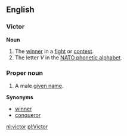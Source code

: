 ==English==
=== Victor ===
'''Noun'''
# The [[winner]] in a [[fight]] or [[contest]].
#The letter ''V'' in the [[NATO phonetic alphabet]].

===Proper noun===
# A male [[given name]].

'''Synonyms'''
*[[winner]]
*[[conqueror]]

[[nl:victor]]
[[pl:Victor]]